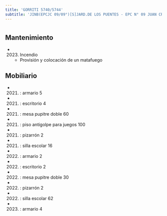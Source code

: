 ```yaml
---
title: 'GORRITI 5740/5744'
subtitle: 'JINB(EPCJC 09/09°)[S]JARD.DE LOS PUENTES - EPC N° 09 JUAN CRISOSTOMO LAFINUR'
---
```


#


## Mantenimiento

*  (2023) Incendio 
    + Provisión y colocación de un matafuego


## Mobiliario

*  (2021) : armario 5 

*  (2021) : escritorio 4 

*  (2021) : mesa pupitre doble 60 

*  (2021) : piso antigolpe para juegos 100 

*  (2021) : pizarrón 2 

*  (2021) : silla escolar 16 

*  (2022) : armario 2 

*  (2022) : escritorio 2 

*  (2022) : mesa pupitre doble 30 

*  (2022) : pizarrón 2 

*  (2022) : silla escolar 62 

*  (2023) : armario 4 






